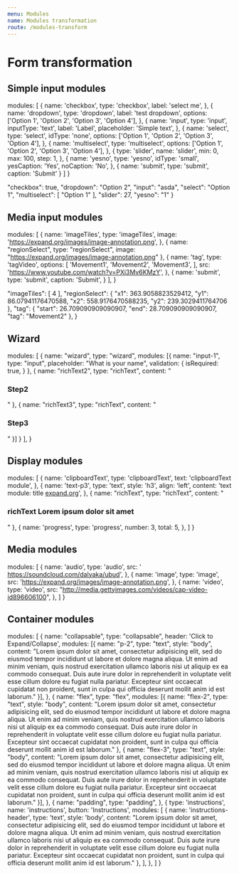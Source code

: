 ```yaml
---
menu: Modules
name: Modules transformation
route: /modules-transform
---
```


# Form transformation



## Simple input modules

  modules: [
    {
      name: 'checkbox',
      type: 'checkbox',
      label: 'select me',
    },
    {
      name: 'dropdown',
      type: 'dropdown',
      label: 'test dropdown',
      options: ['Option 1', 'Option 2', 'Option 3', 'Option 4'],
    },
    {
      name: 'input',
      type: 'input',
      inputType: 'text',
      label: 'Label',
      placeholder: 'Simple text',
    },
    {
      name: 'select',
      type: 'select',
      idType: 'none',
      options: ['Option 1', 'Option 2', 'Option 3', 'Option 4'],
    },
    {
      name: 'multiselect',
      type: 'multiselect',
      options: ['Option 1', 'Option 2', 'Option 3', 'Option 4'],
    },
    {
      type: 'slider',
      name: 'slider',
      min: 0,
      max: 100,
      step: 1,
    },
    {
      name: 'yesno',
      type: 'yesno',
      idType: 'small',
      yesCaption: 'Yes',
      noCaption: 'No',
    },
    { name: 'submit', type: 'submit', caption: 'Submit' }
  ]
}

  "checkbox": true,
  "dropdown": "Option 2",
  "input": "asda",
  "select": "Option 1",
  "multiselect": [
    "Option 1"
  ],
  "slider": 27,
  "yesno": "1"
}

<ModulesPlayground form={simpleInputs} initial={simpleInputsAnsw} />
<ModulesPlayground title="Verification" variables={simpleInputsAnsw} form={v(simpleInputs)} />
<ModulesPlayground title="Preview" variables={simpleInputsAnsw} form={p(simpleInputs)} />


## Media input modules

  modules: [
    {
      name: 'imageTiles',
      type: 'imageTiles',
      image: 'https://expand.org/images/image-annotation.png',
    },
    {
      name: "regionSelect",
      type: "regionSelect",
      image: "https://expand.org/images/image-annotation.png"
    },
    {
      name: 'tag',
      type: 'tagVideo',
      options: [
        'Movement1',
        'Movement2',
        'Movement3',
      ],
      src: 'https://www.youtube.com/watch?v=PXi3Mv6KMzY',
    },
    {
      name: 'submit',
      type: 'submit',
      caption: 'Submit',
    }
  ],
}

  "imageTiles": [
    4
  ],
  "regionSelect": {
    "x1": 363.9058823529412,
    "y1": 86.07941176470588,
    "x2": 558.9176470588235,
    "y2": 239.3029411764706
  },
  "tag": {
    "start": 26.709090909090907,
    "end": 28.709090909090907,
    "tag": "Movement2"
  },
}

<ModulesPlayground form={mediaInputs} initial={mediaInputsAnsw} />
<ModulesPlayground title="Verification" variables={mediaInputsAnsw} form={v(mediaInputs)} />
<ModulesPlayground title="Preview" variables={mediaInputsAnsw} form={p(mediaInputs)} />

## Wizard

  modules: [
    {
      name: "wizard",
      type: "wizard",
      modules: [{
        name: "input-1",
        type: "input",
        placeholder: "What is your name",
        validation: {
          isRequired: true,
        }
      }, {
        name: "richText2",
        type: "richText",
        content: "<h3>Step2</h3>"
      }, {
        name: "richText3",
        type: "richText",
        content: "<h3>Step3</h3>"
      }]
    }
  ],
}

<ModulesPlayground form={wizard} />
<ModulesPlayground title="Verification" form={v(wizard)} />
<ModulesPlayground title="Preview" form={p(wizard)} />


## Display modules

  modules: [
    {
      name: 'clipboardText',
      type: 'clipboardText',
      text: 'clipboardText module',
    },
    {
      name: 'text-p3',
      type: 'text',
      style: 'h3',
      align: 'left',
      content: 'text module: title <a href="https://expand.org" _target="blank">expand.org<a/>',
    },
    {
      name: "richText",
      type: "richText",
      content: "<h3><b>richText</b> Lorem ipsum dolor sit amet</h3>"
    },
    {
      name: 'progress',
      type: 'progress',
      number: 3,
      total: 5,
    },
  ]
}


<ModulesPlayground form={display} />
<ModulesPlayground title="Verification" form={v(display)} />
<ModulesPlayground title="Preview" form={p(display)} />


## Media modules

  modules: [
    {
      name: 'audio',
      type: 'audio',
      src: ' https://soundcloud.com/dalyaka/ubud',
    },
    {
      name: 'image',
      type: 'image',
      src: 'https://expand.org/images/image-annotation.png',
    },
    {
      name: 'video',
      type: 'video',
      src: "http://media.gettyimages.com/videos/cap-video-id896606100",
    },
  ]
}


<ModulesPlayground form={media} />
<ModulesPlayground title="Verification" form={v(media)} />
<ModulesPlayground title="Preview" form={p(media)} />


## Container modules

  modules: [
    {
      name: "collapsable",
      type: "collapsable",
      header: 'Click to Expand/Collapse',
      modules: [{
        name: "p-2",
        type: "text",
        style: "body",
        content: "Lorem ipsum dolor sit amet, consectetur adipisicing elit, sed do eiusmod tempor incididunt ut labore et dolore magna aliqua. Ut enim ad minim veniam, quis nostrud exercitation ullamco laboris nisi ut aliquip ex ea commodo consequat. Duis aute irure dolor in reprehenderit in voluptate velit esse cillum dolore eu fugiat nulla pariatur. Excepteur sint occaecat cupidatat non proident, sunt in culpa qui officia deserunt mollit anim id est laborum."
      }],
    },
    {
      name: "flex",
      type: "flex",
      modules: [{
        name: "flex-2",
        type: "text",
        style: "body",
        content: "Lorem ipsum dolor sit amet, consectetur adipisicing elit, sed do eiusmod tempor incididunt ut labore et dolore magna aliqua. Ut enim ad minim veniam, quis nostrud exercitation ullamco laboris nisi ut aliquip ex ea commodo consequat. Duis aute irure dolor in reprehenderit in voluptate velit esse cillum dolore eu fugiat nulla pariatur. Excepteur sint occaecat cupidatat non proident, sunt in culpa qui officia deserunt mollit anim id est laborum."
      }, {
        name: "flex-3",
        type: "text",
        style: "body",
        content: "Lorem ipsum dolor sit amet, consectetur adipisicing elit, sed do eiusmod tempor incididunt ut labore et dolore magna aliqua. Ut enim ad minim veniam, quis nostrud exercitation ullamco laboris nisi ut aliquip ex ea commodo consequat. Duis aute irure dolor in reprehenderit in voluptate velit esse cillum dolore eu fugiat nulla pariatur. Excepteur sint occaecat cupidatat non proident, sunt in culpa qui officia deserunt mollit anim id est laborum."
      }],
    },
    {
      name: "padding",
      type: "padding",
    },
    {
      type: 'instructions',
      name: 'instructions',
      button: 'Instructions',
      modules: [
        {
          name: 'instructions-header',
          type: 'text',
          style: 'body',
          content: "Lorem ipsum dolor sit amet, consectetur adipisicing elit, sed do eiusmod tempor incididunt ut labore et dolore magna aliqua. Ut enim ad minim veniam, quis nostrud exercitation ullamco laboris nisi ut aliquip ex ea commodo consequat. Duis aute irure dolor in reprehenderit in voluptate velit esse cillum dolore eu fugiat nulla pariatur. Excepteur sint occaecat cupidatat non proident, sunt in culpa qui officia deserunt mollit anim id est laborum."
        },
      ],
    },
  ]
}

<ModulesPlayground form={containers} />
<ModulesPlayground title="Verification" form={v(containers)} />
<ModulesPlayground title="Preview" form={p(containers)} />

